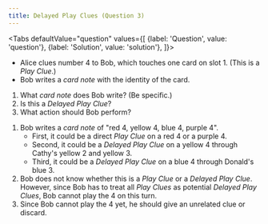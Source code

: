 ```yaml
---
title: Delayed Play Clues (Question 3)
---
```



<BeginnersGuideProgress id="delayed-play-clues-question-3" />

<Tabs
  defaultValue="question"
  values={[
    {label: 'Question', value: 'question'},
    {label: 'Solution', value: 'solution'},
  ]}>
<TabItem value="question">

- Alice clues number 4 to Bob, which touches one card on slot 1. (This is a _Play Clue_.)
- Bob writes a _card note_ with the identity of the card.

1. What _card note_ does Bob write? (Be specific.)
1. Is this a _Delayed Play Clue_?
1. What action should Bob perform?

</TabItem>
<TabItem value="solution">

1. Bob writes a _card note_ of "red 4, yellow 4, blue 4, purple 4".
   - First, it could be a direct _Play Clue_ on a red 4 or a purple 4.
   - Second, it could be a _Delayed Play Clue_ on a yellow 4 through Cathy's yellow 2 and yellow 3.
   - Third, it could be a _Delayed Play Clue_ on a blue 4 through Donald's blue 3.
1. Bob does not know whether this is a _Play Clue_ or a _Delayed Play Clue_. However, since Bob has to treat all _Play Clues_ as potential _Delayed Play Clues_, Bob cannot play the 4 on this turn.
1. Since Bob cannot play the 4 yet, he should give an unrelated clue or discard.

</TabItem>
</Tabs>

<DelayedPlayCluesQuestion3 />
